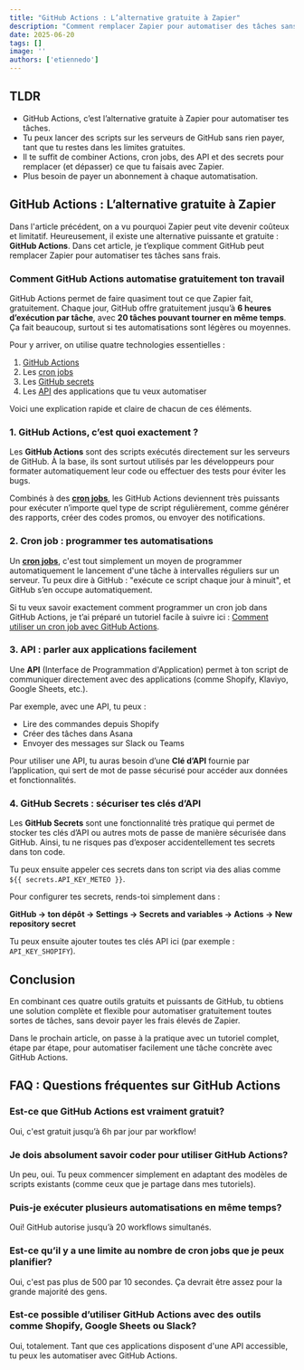 ```yaml
---
title: "GitHub Actions : L’alternative gratuite à Zapier"
description: "Comment remplacer Zapier pour automatiser des tâches sans frais."
date: 2025-06-20
tags: []
image: ''
authors: ['etiennedo']
---
```


## TLDR

* GitHub Actions, c’est l’alternative gratuite à Zapier pour automatiser tes tâches.
* Tu peux lancer des scripts sur les serveurs de GitHub sans rien payer, tant que tu restes dans les limites gratuites.
* Il te suffit de combiner Actions, cron jobs, des API et des secrets pour remplacer (et dépasser) ce que tu faisais avec Zapier.
* Plus besoin de payer un abonnement à chaque automatisation.

## GitHub Actions : L’alternative gratuite à Zapier

Dans l'article précédent, on a vu pourquoi Zapier peut vite devenir coûteux et limitatif. Heureusement, il existe une alternative puissante et gratuite : **GitHub Actions**. Dans cet article, je t’explique comment GitHub peut remplacer Zapier pour automatiser tes tâches sans frais.

### Comment GitHub Actions automatise gratuitement ton travail

GitHub Actions permet de faire quasiment tout ce que Zapier fait, gratuitement. Chaque jour, GitHub offre gratuitement jusqu’à **6 heures d’exécution par tâche**, avec **20 tâches pouvant tourner en même temps**. Ça fait beaucoup, surtout si tes automatisations sont légères ou moyennes.

Pour y arriver, on utilise quatre technologies essentielles :

1. [GitHub Actions](https://docs.github.com/fr/actions/about-github-actions)
2. Les [cron jobs](https://www.hostinger.com/fr/tutoriels/cron-job)
3. Les [GitHub secrets](https://docs.github.com/fr/actions/security-for-github-actions/security-guides/using-secrets-in-github-actions)
4. Les [API](https://fr.wikipedia.org/wiki/Interface_de_programmation) des applications que tu veux automatiser

Voici une explication rapide et claire de chacun de ces éléments.

### 1. GitHub Actions, c’est quoi exactement ?

Les **GitHub Actions** sont des scripts exécutés directement sur les serveurs de GitHub. À la base, ils sont surtout utilisés par les développeurs pour formater automatiquement leur code ou effectuer des tests pour éviter les bugs.

Combinés à des [**cron jobs**](/astro-blog/blog/cron-job-github-actions), les GitHub Actions deviennent très puissants pour exécuter n’importe quel type de script régulièrement, comme générer des rapports, créer des codes promos, ou envoyer des notifications.

### 2. Cron job : programmer tes automatisations

Un [**cron jobs**](/astro-blog/blog/cron-job-github-actions), c'est tout simplement un moyen de programmer automatiquement le lancement d'une tâche à intervalles réguliers sur un serveur. Tu peux dire à GitHub : "exécute ce script chaque jour à minuit", et GitHub s’en occupe automatiquement.

Si tu veux savoir exactement comment programmer un cron job dans GitHub Actions, je t’ai préparé un tutoriel facile à suivre ici : [Comment utiliser un cron job avec GitHub Actions](/astro-blog/blog/cron-job-github-actions).

### 3. API : parler aux applications facilement

Une **API** (Interface de Programmation d'Application) permet à ton script de communiquer directement avec des applications (comme Shopify, Klaviyo, Google Sheets, etc.).

Par exemple, avec une API, tu peux :

* Lire des commandes depuis Shopify
* Créer des tâches dans Asana
* Envoyer des messages sur Slack ou Teams

Pour utiliser une API, tu auras besoin d’une **Clé d’API** fournie par l’application, qui sert de mot de passe sécurisé pour accéder aux données et fonctionnalités.

### 4. GitHub Secrets : sécuriser tes clés d’API

Les **GitHub Secrets** sont une fonctionnalité très pratique qui permet de stocker tes clés d’API ou autres mots de passe de manière sécurisée dans GitHub. Ainsi, tu ne risques pas d’exposer accidentellement tes secrets dans ton code.

Tu peux ensuite appeler ces secrets dans ton script via des alias comme `${{ secrets.API_KEY_METEO }}`.

Pour configurer tes secrets, rends-toi simplement dans :

**GitHub → ton dépôt → Settings → Secrets and variables → Actions → New repository secret**

Tu peux ensuite ajouter toutes tes clés API ici (par exemple : `API_KEY_SHOPIFY`).

## Conclusion

En combinant ces quatre outils gratuits et puissants de GitHub, tu obtiens une solution complète et flexible pour automatiser gratuitement toutes sortes de tâches, sans devoir payer les frais élevés de Zapier.

Dans le prochain article, on passe à la pratique avec un tutoriel complet, étape par étape, pour automatiser facilement une tâche concrète avec GitHub Actions.

## FAQ : Questions fréquentes sur GitHub Actions

### Est-ce que GitHub Actions est vraiment gratuit?
Oui, c'est gratuit jusqu’à 6h par jour par workflow!

### Je dois absolument savoir coder pour utiliser GitHub Actions?
Un peu, oui. Tu peux commencer simplement en adaptant des modèles de scripts existants (comme ceux que je partage dans mes tutoriels).

### Puis-je exécuter plusieurs automatisations en même temps?
Oui! GitHub autorise jusqu’à 20 workflows simultanés.

### Est-ce qu’il y a une limite au nombre de cron jobs que je peux planifier?
Oui, c'est pas plus de 500 par 10 secondes. Ça devrait être assez pour la grande majorité des gens.

### Est-ce possible d’utiliser GitHub Actions avec des outils comme Shopify, Google Sheets ou Slack?
Oui, totalement. Tant que ces applications disposent d'une API accessible, tu peux les automatiser avec GitHub Actions.